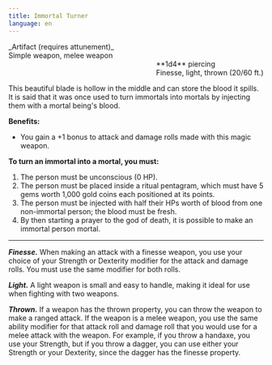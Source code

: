 ```yaml
---
title: Immortal Turner
language: en
---
```



<CensoredText>
_Artifact (requires attunement)_ <br/>
Simple weapon, melee weapon

<div style="margin-left: auto; width: fit-content">
  **1d4** piercing <br />
  Finesse, light, thrown (20/60 ft.)
</div>

This beautiful blade is hollow in the middle and can store the blood it spills. It is said that it was once used to turn immortals into mortals by injecting them with a mortal being's blood.

**Benefits:**

- You gain a \+1 bonus to attack and damage rolls made with this magic weapon.

**To turn an immortal into a mortal, you must:**

1. The person must be unconscious (0 HP).
2. The person must be placed inside a ritual pentagram, which must have 5 gems worth 1,000 gold coins each positioned at its points.
3. The person must be injected with half their HPs worth of blood from one non-immortal person; the blood must be fresh.
4. By then starting a prayer to the god of death, it is possible to make an immortal person mortal.

---

**_Finesse._** When making an attack with a finesse weapon, you use your choice of your Strength or Dexterity modifier for the attack and damage rolls. You must use the same modifier for both rolls.

**_Light._** A light weapon is small and easy to handle, making it ideal for use when fighting with two weapons.

**_Thrown._** If a weapon has the thrown property, you can throw the weapon to make a ranged attack. If the weapon is a melee weapon, you use the same ability modifier for that attack roll and damage roll that you would use for a melee attack with the weapon. For example, if you throw a handaxe, you use your Strength, but if you throw a dagger, you can use either your Strength or your Dexterity, since the dagger has the finesse property.

</CensoredText>
